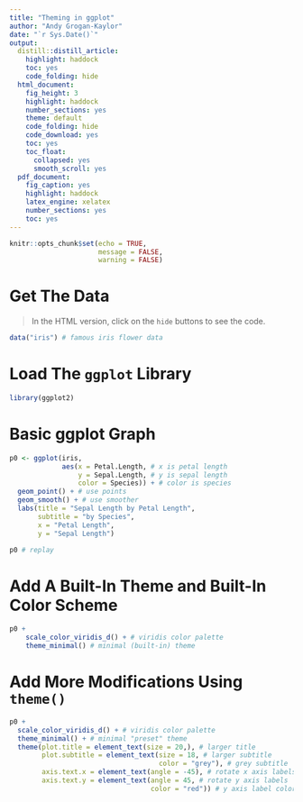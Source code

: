 ```yaml
---
title: "Theming in ggplot"
author: "Andy Grogan-Kaylor"
date: "`r Sys.Date()`"
output:
  distill::distill_article:
    highlight: haddock
    toc: yes
    code_folding: hide 
  html_document:
    fig_height: 3
    highlight: haddock
    number_sections: yes
    theme: default
    code_folding: hide 
    code_download: yes
    toc: yes
    toc_float:
      collapsed: yes
      smooth_scroll: yes
  pdf_document: 
    fig_caption: yes
    highlight: haddock
    latex_engine: xelatex
    number_sections: yes
    toc: yes
---
```


```r

knitr::opts_chunk$set(echo = TRUE,
                      message = FALSE,
                      warning = FALSE)

```


# Get The Data

> In the HTML version, click on the `hide` buttons to see the code.

```r

data("iris") # famous iris flower data

```

# Load The `ggplot` Library

```r

library(ggplot2)

```

# Basic ggplot Graph

```r

p0 <- ggplot(iris,
             aes(x = Petal.Length, # x is petal length
                 y = Sepal.Length, # y is sepal length
                 color = Species)) + # color is species
  geom_point() + # use points
  geom_smooth() + # use smoother
  labs(title = "Sepal Length by Petal Length",
       subtitle = "by Species",
       x = "Petal Length",
       y = "Sepal Length") 

p0 # replay

```

# Add A Built-In Theme and Built-In Color Scheme

```r

p0 + 
    scale_color_viridis_d() + # viridis color palette
    theme_minimal() # minimal (built-in) theme

```

# Add More Modifications Using `theme()`

```r

p0 + 
  scale_color_viridis_d() + # viridis color palette
  theme_minimal() + # minimal "preset" theme 
  theme(plot.title = element_text(size = 20,), # larger title
        plot.subtitle = element_text(size = 18, # larger subtitle
                                     color = "grey"), # grey subtitle
        axis.text.x = element_text(angle = -45), # rotate x axis labels
        axis.text.y = element_text(angle = 45, # rotate y axis labels
                                   color = "red")) # y axis label color



```



